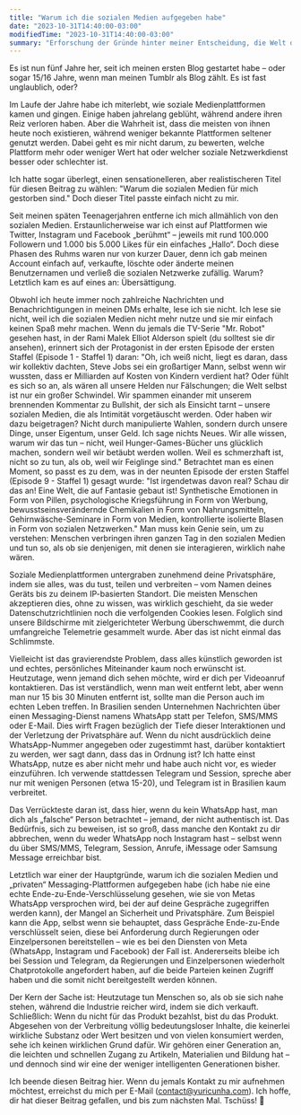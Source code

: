 ```yaml
---
title: "Warum ich die sozialen Medien aufgegeben habe"
date: "2023-10-31T14:40:00-03:00"
modifiedTime: "2023-10-31T14:40:00-03:00"
summary: "Erforschung der Gründe hinter meiner Entscheidung, die Welt der sozialen Medien zu verlassen und ein privateres sowie unabhängigeres digitales Leben zu führen."
---
```


Es ist nun fünf Jahre her, seit ich meinen ersten Blog gestartet habe – oder sogar 15/16 Jahre, wenn man meinen Tumblr als Blog zählt. Es ist fast unglaublich, oder?

Im Laufe der Jahre habe ich miterlebt, wie soziale Medienplattformen kamen und gingen. Einige haben jahrelang geblüht, während andere ihren Reiz verloren haben. Aber die Wahrheit ist, dass die meisten von ihnen heute noch existieren, während weniger bekannte Plattformen seltener genutzt werden. Dabei geht es mir nicht darum, zu bewerten, welche Plattform mehr oder weniger Wert hat oder welcher soziale Netzwerkdienst besser oder schlechter ist.

Ich hatte sogar überlegt, einen sensationelleren, aber realistischeren Titel für diesen Beitrag zu wählen: "Warum die sozialen Medien für mich gestorben sind." Doch dieser Titel passte einfach nicht zu mir.

Seit meinen späten Teenagerjahren entferne ich mich allmählich von den sozialen Medien. Erstaunlicherweise war ich einst auf Plattformen wie Twitter, Instagram und Facebook „berühmt“ – jeweils mit rund 100.000 Followern und 1.000 bis 5.000 Likes für ein einfaches „Hallo“. Doch diese Phasen des Ruhms waren nur von kurzer Dauer, denn ich gab meinen Account einfach auf, verkaufte, löschte oder änderte meinen Benutzernamen und verließ die sozialen Netzwerke zufällig. Warum? Letztlich kam es auf eines an: Übersättigung.

Obwohl ich heute immer noch zahlreiche Nachrichten und Benachrichtigungen in meinen DMs erhalte, lese ich sie nicht. Ich lese sie nicht, weil ich die sozialen Medien nicht mehr nutze und sie mir einfach keinen Spaß mehr machen. Wenn du jemals die TV-Serie "Mr. Robot" gesehen hast, in der Rami Malek Elliot Alderson spielt (du solltest sie dir ansehen), erinnert sich der Protagonist in der ersten Episode der ersten Staffel (Episode 1 - Staffel 1) daran: "Oh, ich weiß nicht, liegt es daran, dass wir kollektiv dachten, Steve Jobs sei ein großartiger Mann, selbst wenn wir wussten, dass er Milliarden auf Kosten von Kindern verdient hat? Oder fühlt es sich so an, als wären all unsere Helden nur Fälschungen; die Welt selbst ist nur ein großer Schwindel. Wir spammen einander mit unserem brennenden Kommentar zu Bullshit, der sich als Einsicht tarnt – unsere sozialen Medien, die als Intimität vorgetäuscht werden. Oder haben wir dazu beigetragen? Nicht durch manipulierte Wahlen, sondern durch unsere Dinge, unser Eigentum, unser Geld. Ich sage nichts Neues. Wir alle wissen, warum wir das tun – nicht, weil Hunger-Games-Bücher uns glücklich machen, sondern weil wir betäubt werden wollen. Weil es schmerzhaft ist, nicht so zu tun, als ob, weil wir Feiglinge sind." Betrachtet man es einen Moment, so passt es zu dem, was in der neunten Episode der ersten Staffel (Episode 9 - Staffel 1) gesagt wurde: "Ist irgendetwas davon real? Schau dir das an! Eine Welt, die auf Fantasie gebaut ist! Synthetische Emotionen in Form von Pillen, psychologische Kriegsführung in Form von Werbung, bewusstseinsverändernde Chemikalien in Form von Nahrungsmitteln, Gehirnwäsche-Seminare in Form von Medien, kontrollierte isolierte Blasen in Form von sozialen Netzwerken." Man muss kein Genie sein, um zu verstehen: Menschen verbringen ihren ganzen Tag in den sozialen Medien und tun so, als ob sie denjenigen, mit denen sie interagieren, wirklich nahe wären.

Soziale Medienplattformen untergraben zunehmend deine Privatsphäre, indem sie alles, was du tust, teilen und verbreiten – vom Namen deines Geräts bis zu deinem IP-basierten Standort. Die meisten Menschen akzeptieren dies, ohne zu wissen, was wirklich geschieht, da sie weder Datenschutzrichtlinien noch die verfolgenden Cookies lesen. Folglich sind unsere Bildschirme mit zielgerichteter Werbung überschwemmt, die durch umfangreiche Telemetrie gesammelt wurde. Aber das ist nicht einmal das Schlimmste.

Vielleicht ist das gravierendste Problem, dass alles künstlich geworden ist und echtes, persönliches Miteinander kaum noch erwünscht ist. Heutzutage, wenn jemand dich sehen möchte, wird er dich per Videoanruf kontaktieren. Das ist verständlich, wenn man weit entfernt lebt, aber wenn man nur 15 bis 30 Minuten entfernt ist, sollte man die Person auch im echten Leben treffen. In Brasilien senden Unternehmen Nachrichten über einen Messaging-Dienst namens WhatsApp statt per Telefon, SMS/MMS oder E-Mail. Dies wirft Fragen bezüglich der Tiefe dieser Interaktionen und der Verletzung der Privatsphäre auf. Wenn du nicht ausdrücklich deine WhatsApp-Nummer angegeben oder zugestimmt hast, darüber kontaktiert zu werden, wer sagt dann, dass das in Ordnung ist? Ich hatte einst WhatsApp, nutze es aber nicht mehr und habe auch nicht vor, es wieder einzuführen. Ich verwende stattdessen Telegram und Session, spreche aber nur mit wenigen Personen (etwa 15-20), und Telegram ist in Brasilien kaum verbreitet.

Das Verrückteste daran ist, dass hier, wenn du kein WhatsApp hast, man dich als „falsche“ Person betrachtet – jemand, der nicht authentisch ist. Das Bedürfnis, sich zu beweisen, ist so groß, dass manche den Kontakt zu dir abbrechen, wenn du weder WhatsApp noch Instagram hast – selbst wenn du über SMS/MMS, Telegram, Session, Anrufe, iMessage oder Samsung Message erreichbar bist.

Letztlich war einer der Hauptgründe, warum ich die sozialen Medien und „privaten“ Messaging-Plattformen aufgegeben habe (ich habe nie eine echte Ende-zu-Ende-Verschlüsselung gesehen, wie sie von Metas WhatsApp versprochen wird, bei der auf deine Gespräche zugegriffen werden kann), der Mangel an Sicherheit und Privatsphäre. Zum Beispiel kann die App, selbst wenn sie behauptet, dass Gespräche Ende-zu-Ende verschlüsselt seien, diese bei Anforderung durch Regierungen oder Einzelpersonen bereitstellen – wie es bei den Diensten von Meta (WhatsApp, Instagram und Facebook) der Fall ist. Andererseits bleibe ich bei Session und Telegram, da Regierungen und Einzelpersonen wiederholt Chatprotokolle angefordert haben, auf die beide Parteien keinen Zugriff haben und die somit nicht bereitgestellt werden können.

Der Kern der Sache ist: Heutzutage tun Menschen so, als ob sie sich nahe stehen, während die Industrie reicher wird, indem sie dich verkauft. Schließlich: Wenn du nicht für das Produkt bezahlst, bist du das Produkt. Abgesehen von der Verbreitung völlig bedeutungsloser Inhalte, die keinerlei wirkliche Substanz oder Wert besitzen und von vielen konsumiert werden, sehe ich keinen wirklichen Grund dafür. Wir gehören einer Generation an, die leichten und schnellen Zugang zu Artikeln, Materialien und Bildung hat – und dennoch sind wir eine der weniger intelligenten Generationen bisher.

Ich beende diesen Beitrag hier. Wenn du jemals Kontakt zu mir aufnehmen möchtest, erreichst du mich per E-Mail ([contact@yuricunha.com](mailto:contact@yuricunha.com)). Ich hoffe, dir hat dieser Beitrag gefallen, und bis zum nächsten Mal. Tschüss! 👋
